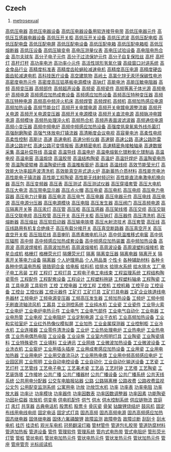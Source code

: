 ==Czech==

# [[metrosexual]]
[http://www.88118888.com/dzdg008/001.htm 高低压电器]
[http://www.88118888.com/dzdg008/002.htm 高低压电器设备]
[http://www.88118888.com/dzdg008/003.htm 高低压电器设备用软连接导电带]
[http://www.88118888.com/dzdg008/004.htm 高低压电器元件]
[http://www.88118888.com/dzdg008/005.htm 高低压互感器电器设备]
[http://www.88118888.com/dzdg008/006.htm 高低压开关柜]
[http://www.88118888.com/dzdg008/007.htm 高低压开关设备]
[http://www.88118888.com/dzdg008/008.htm 高低压滤波]
[http://www.88118888.com/dzdg008/009.htm 高低压配电柜]
[http://www.88118888.com/dzdg008/010.htm 高低压配电盘]
[http://www.88118888.com/dzdg008/011.htm 高低压配电屏]
[http://www.88118888.com/dzdg008/012.htm 高低压配电设备]
[http://www.88118888.com/dzdg008/013.htm 高低压配电箱]
[http://www.88118888.com/dzdg008/014.htm 高低压配电箱柜]
[http://www.88118888.com/dzdg008/015.htm 高低压熔断器]
[http://www.88118888.com/dzdg008/016.htm 高低压设备]
[http://www.88118888.com/dzdg008/017.htm 高低压输变电]
[http://www.88118888.com/dzdg008/018.htm 高电压测量仪表]
[http://www.88118888.com/dzdg008/019.htm 高电压试验设备]
[http://www.88118888.com/dzdg008/020.htm 高电阻电热合金]
[http://www.88118888.com/dzdg008/021.htm 高尔夫球车]
[http://www.88118888.com/dzdg008/022.htm 高分子电子元件]
[http://www.88118888.com/dzdg008/023.htm 高分子过流保护元件]
[http://www.88118888.com/dzdg008/024.htm 高分子自复保险丝]
[http://www.88118888.com/dzdg008/025.htm 高杆]
[http://www.88118888.com/dzdg008/026.htm 高杆灯]
[http://www.88118888.com/dzdg008/027.htm 高杆灯杆]
[http://www.88118888.com/dzdg008/028.htm 高功率电池]
[http://www.88118888.com/dzdg008/029.htm 高功率小元件]
[http://www.88118888.com/dzdg008/030.htm 高活性球形氢氧化镍]
[http://www.88118888.com/dzdg008/031.htm 高级窗口对讲系统]
[http://www.88118888.com/dzdg008/032.htm 高金食品行业]
[http://www.88118888.com/dzdg008/033.htm 高精度标准表]
[http://www.88118888.com/dzdg008/034.htm 高精度齿轮蜗轮减速电机]
[http://www.88118888.com/dzdg008/035.htm 高精度高压电源]
[http://www.88118888.com/dzdg008/036.htm 高精度硬齿面齿轮减速电机]
[http://www.88118888.com/dzdg008/037.htm 高科技医疗设备]
[http://www.88118888.com/dzdg008/038.htm 高空建筑物]
[http://www.88118888.com/dzdg008/039.htm 高岭土]
[http://www.88118888.com/dzdg008/040.htm 高氯化锌无汞环保碳性电池]
[http://www.88118888.com/dzdg008/041.htm 高密度电热元件]
[http://www.88118888.com/dzdg008/042.htm 高密度高压铝基板电源模块]
[http://www.88118888.com/dzdg008/043.htm 高钠灯]
[http://www.88118888.com/dzdg008/044.htm 高能电池]
[http://www.88118888.com/dzdg008/045.htm 高能压敏电阻器]
[http://www.88118888.com/dzdg008/046.htm 高频]
[http://www.88118888.com/dzdg008/047.htm 高频变压器]
[http://www.88118888.com/dzdg008/048.htm 高频部件]
[http://www.88118888.com/dzdg008/049.htm 高频超声设备]
[http://www.88118888.com/dzdg008/050.htm 高频瓷]
[http://www.88118888.com/dzdg008/051.htm 高频瓷件]
[http://www.88118888.com/dzdg008/052.htm 高频等离子体光源]
[http://www.88118888.com/dzdg008/053.htm 高频电炉]
[http://www.88118888.com/dzdg008/054.htm 高频电源]
[http://www.88118888.com/dzdg008/055.htm 高频感应加热成套设备]
[http://www.88118888.com/dzdg008/056.htm 高频感应加热设备]
[http://www.88118888.com/dzdg008/057.htm 高频高压特种变压器]
[http://www.88118888.com/dzdg008/058.htm 高频高压特种电源]
[http://www.88118888.com/dzdg008/059.htm 高频高中频淬火机床]
[http://www.88118888.com/dzdg008/060.htm 高频焊管]
[http://www.88118888.com/dzdg008/061.htm 高频焊机]
[http://www.88118888.com/dzdg008/062.htm 高频机]
[http://www.88118888.com/dzdg008/063.htm 高频加热感应电源]
[http://www.88118888.com/dzdg008/064.htm 高频加热设备]
[http://www.88118888.com/dzdg008/065.htm 高频节能台灯]
[http://www.88118888.com/dzdg008/066.htm 高频开关电镀电源]
[http://www.88118888.com/dzdg008/067.htm 高频开关电镀电源整流器]
[http://www.88118888.com/dzdg008/068.htm 高频开关电源]
[http://www.88118888.com/dzdg008/069.htm 高频开关电源变压器]
[http://www.88118888.com/dzdg008/070.htm 高频开关电源模块]
[http://www.88118888.com/dzdg008/071.htm 高频开关直流电源]
[http://www.88118888.com/dzdg008/072.htm 高频脉冲电镀电源]
[http://www.88118888.com/dzdg008/073.htm 高频模块]
[http://www.88118888.com/dzdg008/074.htm 高频热处理淬火机]
[http://www.88118888.com/dzdg008/075.htm 高频热合机]
[http://www.88118888.com/dzdg008/076.htm 高频声表面波滤波器]
[http://www.88118888.com/dzdg008/077.htm 高频通信电源]
[http://www.88118888.com/dzdg008/078.htm 高频小变压器]
[http://www.88118888.com/dzdg008/079.htm 高频中频电炉]
[http://www.88118888.com/dzdg008/080.htm 高频中频感应加热设备]
[http://www.88118888.com/dzdg008/081.htm 高强度低臭氧紫外线杀菌灯]
[http://www.88118888.com/dzdg008/082.htm 高强耐磨陶瓷]
[http://www.88118888.com/dzdg008/083.htm 高强气体放电灯镇流器]
[http://www.88118888.com/dzdg008/084.htm 高清晰度会议电视]
[http://www.88118888.com/dzdg008/085.htm 高容量电池]
[http://www.88118888.com/dzdg008/086.htm 高柔性电缆]
[http://www.88118888.com/dzdg008/087.htm 高柔性控制]
[http://www.88118888.com/dzdg008/088.htm 高斯计]
[http://www.88118888.com/dzdg008/089.htm 高速]
[http://www.88118888.com/dzdg008/090.htm 高速电机]
[http://www.88118888.com/dzdg008/091.htm 高速分析仪器]
[http://www.88118888.com/dzdg008/092.htm 高速钢]
[http://www.88118888.com/dzdg008/093.htm 高速公路]
[http://www.88118888.com/dzdg008/094.htm 高速公路防雷]
[http://www.88118888.com/dzdg008/095.htm 高速公路护栏]
[http://www.88118888.com/dzdg008/096.htm 高速公路可变情报板]
[http://www.88118888.com/dzdg008/097.htm 高速精密电机]
[http://www.88118888.com/dzdg008/098.htm 高速精密角接触轴承]
[http://www.88118888.com/dzdg008/099.htm 高速数据采集]
[http://www.88118888.com/dzdg008/100.htm 高温补偿导线]
[http://www.88118888.com/dzdg008/101.htm 高温瓷]
[http://www.88118888.com/dzdg008/102.htm 高温导线]
[http://www.88118888.com/dzdg008/103.htm 高温电炉]
[http://www.88118888.com/dzdg008/104.htm 高温电熔氧化镁粉氧化镁制品]
[http://www.88118888.com/dzdg008/105.htm 高温电视]
[http://www.88118888.com/dzdg008/106.htm 高温电窑]
[http://www.88118888.com/dzdg008/107.htm 高温煅烧]
[http://www.88118888.com/dzdg008/108.htm 高温胶带]
[http://www.88118888.com/dzdg008/109.htm 高温结构陶瓷]
[http://www.88118888.com/dzdg008/110.htm 高温炉]
[http://www.88118888.com/dzdg008/111.htm 高温钎焊炉]
[http://www.88118888.com/dzdg008/112.htm 高温陶瓷电热带]
[http://www.88118888.com/dzdg008/113.htm 高温陶瓷辊棒]
[http://www.88118888.com/dzdg008/114.htm 高温陶瓷纤维]
[http://www.88118888.com/dzdg008/115.htm 高温推板窑炉]
[http://www.88118888.com/dzdg008/116.htm 高温线]
[http://www.88118888.com/dzdg008/117.htm 高温线缆]
[http://www.88118888.com/dzdg008/118.htm 高效节能莹光灯]
[http://www.88118888.com/dzdg008/119.htm 高效能大功率超声波清洗机]
[http://www.88118888.com/dzdg008/120.htm 高效能真空井式退火炉]
[http://www.88118888.com/dzdg008/121.htm 高新蓄热介质材料]
[http://www.88118888.com/dzdg008/122.htm 高性能充电池]
[http://www.88118888.com/dzdg008/123.htm 高性能电子镇流器]
[http://www.88118888.com/dzdg008/124.htm 高性能工程陶瓷]
[http://www.88118888.com/dzdg008/125.htm 高性能无线射频识别]
[http://www.88118888.com/dzdg008/126.htm 高性能直流串激电机换向器]
[http://www.88118888.com/dzdg008/127.htm 高压包]
[http://www.88118888.com/dzdg008/128.htm 高压变频器]
[http://www.88118888.com/dzdg008/129.htm 高压表]
[http://www.88118888.com/dzdg008/130.htm 高压测试]
[http://www.88118888.com/dzdg008/131.htm 高压测试仪器]
[http://www.88118888.com/dzdg008/132.htm 高压穿墙套管]
[http://www.88118888.com/dzdg008/133.htm 高压大电机]
[http://www.88118888.com/dzdg008/134.htm 高压大电流]
[http://www.88118888.com/dzdg008/135.htm 高压带电显示器]
[http://www.88118888.com/dzdg008/136.htm 高压点火帽]
[http://www.88118888.com/dzdg008/137.htm 高压电瓷]
[http://www.88118888.com/dzdg008/138.htm 高压电机]
[http://www.88118888.com/dzdg008/139.htm 高压电缆]
[http://www.88118888.com/dzdg008/140.htm 高压电力电容器]
[http://www.88118888.com/dzdg008/141.htm 高压电力计量器]
[http://www.88118888.com/dzdg008/142.htm 高压电流]
[http://www.88118888.com/dzdg008/143.htm 高压电气]
[http://www.88118888.com/dzdg008/144.htm 高压电器]
[http://www.88118888.com/dzdg008/145.htm 高压电器元件]
[http://www.88118888.com/dzdg008/146.htm 高压电线]
[http://www.88118888.com/dzdg008/147.htm 高压电源]
[http://www.88118888.com/dzdg008/148.htm 高压电源分压器]
[http://www.88118888.com/dzdg008/149.htm 高压电源模块]
[http://www.88118888.com/dzdg008/150.htm 高压电阻]
[http://www.88118888.com/dzdg008/151.htm 高压发生器]
[http://www.88118888.com/dzdg008/152.htm 高压阀门]
[http://www.88118888.com/dzdg008/153.htm 高压高频电源]
[http://www.88118888.com/dzdg008/154.htm 高压隔离开关等]
[http://www.88118888.com/dzdg008/155.htm 高压汞灯]
[http://www.88118888.com/dzdg008/156.htm 高压管]
[http://www.88118888.com/dzdg008/157.htm 高压柜]
[http://www.88118888.com/dzdg008/158.htm 高压互感器]
[http://www.88118888.com/dzdg008/159.htm 高压架线塔]
[http://www.88118888.com/dzdg008/160.htm 高压交缆]
[http://www.88118888.com/dzdg008/161.htm 高压交联]
[http://www.88118888.com/dzdg008/162.htm 高压交联电缆]
[http://www.88118888.com/dzdg008/163.htm 高压胶管]
[http://www.88118888.com/dzdg008/164.htm 高压开关]
[http://www.88118888.com/dzdg008/165.htm 高压开关柜]
[http://www.88118888.com/dzdg008/166.htm 高压钠灯]
[http://www.88118888.com/dzdg008/167.htm 高压器件]
[http://www.88118888.com/dzdg008/168.htm 高压清洗机]
[http://www.88118888.com/dzdg008/169.htm 高压熔断器]
[http://www.88118888.com/dzdg008/170.htm 高压熔丝]
[http://www.88118888.com/dzdg008/171.htm 高压软启动器]
[http://www.88118888.com/dzdg008/172.htm 高压输电铁塔]
[http://www.88118888.com/dzdg008/173.htm 高压水射流技术]
[http://www.88118888.com/dzdg008/174.htm 高压套管]
[http://www.88118888.com/dzdg008/175.htm 高压线]
[http://www.88118888.com/dzdg008/176.htm 高压线路用有机复合绝缘子]
[http://www.88118888.com/dzdg008/177.htm 高压有载分接开关]
[http://www.88118888.com/dzdg008/178.htm 高压真空断路器]
[http://www.88118888.com/dzdg008/179.htm 高压真空开关]
[http://www.88118888.com/dzdg008/180.htm 高压直空开关柜]
[http://www.88118888.com/dzdg008/181.htm 高压阻尼线]
[http://www.88118888.com/dzdg008/182.htm 高音喇叭]
[http://www.88118888.com/dzdg008/183.htm 高质素微电机马达]
[http://www.88118888.com/dzdg008/184.htm 高中低温推移式电窖]
[http://www.88118888.com/dzdg008/185.htm 高中低压辐照]
[http://www.88118888.com/dzdg008/186.htm 高中频]
[http://www.88118888.com/dzdg008/187.htm 高中频感应加热成套设备]
[http://www.88118888.com/dzdg008/188.htm 高中频感应加热装置]
[http://www.88118888.com/dzdg008/189.htm 高中频加热设备]
[http://www.88118888.com/dzdg008/190.htm 高周波]
[http://www.88118888.com/dzdg008/191.htm 高周波焊接机]
[http://www.88118888.com/dzdg008/192.htm 高周波加热机]
[http://www.88118888.com/dzdg008/193.htm 高周波熔接机]
[http://www.88118888.com/dzdg008/194.htm 高周波设备]
[http://www.88118888.com/dzdg008/195.htm 高周波塑料熔接机]
[http://www.88118888.com/dzdg008/196.htm 歌星合成机]
[http://www.88118888.com/dzdg008/197.htm 格栅灯]
[http://www.88118888.com/dzdg008/198.htm 格栅荧光灯]
[http://www.88118888.com/dzdg008/199.htm 隔爆荧光灯]
[http://www.88118888.com/dzdg008/200.htm 隔离]
[http://www.88118888.com/dzdg008/201.htm 隔离变压器]
[http://www.88118888.com/dzdg008/202.htm 隔离电器]
[http://www.88118888.com/dzdg008/203.htm 隔离开关]
[http://www.88118888.com/dzdg008/204.htm 隔离开关等电力设备]
[http://www.88118888.com/dzdg008/205.htm 隔离器]
[http://www.88118888.com/dzdg008/206.htm 个人护理用品]
[http://www.88118888.com/dzdg008/207.htm 个人用品类]
[http://www.88118888.com/dzdg008/208.htm 个性卡]
[http://www.88118888.com/dzdg008/209.htm 各种辅助材料]
[http://www.88118888.com/dzdg008/210.htm 各种卡]
[http://www.88118888.com/dzdg008/211.htm 各种中低温电热板]
[http://www.88118888.com/dzdg008/212.htm 铬锆铜合金]
[http://www.88118888.com/dzdg008/213.htm 给电板]
[http://www.88118888.com/dzdg008/214.htm 给料机]
[http://www.88118888.com/dzdg008/215.htm 给排水]
[http://www.88118888.com/dzdg008/216.htm 给排水系统]
[http://www.88118888.com/dzdg008/217.htm 给水排水]
[http://www.88118888.com/dzdg008/218.htm 工厂电子电工吊装]
[http://www.88118888.com/dzdg008/219.htm 工程]
[http://www.88118888.com/dzdg008/220.htm 工程灯]
[http://www.88118888.com/dzdg008/221.htm 工程灯具]
[http://www.88118888.com/dzdg008/222.htm 工程电子电工电线束]
[http://www.88118888.com/dzdg008/223.htm 工程监理系统]
[http://www.88118888.com/dzdg008/224.htm 工程结构陶瓷零件]
[http://www.88118888.com/dzdg008/225.htm 工程配件]
[http://www.88118888.com/dzdg008/226.htm 工程配套设备]
[http://www.88118888.com/dzdg008/227.htm 工程设计]
[http://www.88118888.com/dzdg008/228.htm 工程塑料拖链]
[http://www.88118888.com/dzdg008/229.htm 工程塑料轴承]
[http://www.88118888.com/dzdg008/230.htm 工程陶瓷]
[http://www.88118888.com/dzdg008/231.htm 工具]
[http://www.88118888.com/dzdg008/232.htm 工具电源]
[http://www.88118888.com/dzdg008/233.htm 工具软件]
[http://www.88118888.com/dzdg008/234.htm 工控]
[http://www.88118888.com/dzdg008/235.htm 工控电器]
[http://www.88118888.com/dzdg008/236.htm 工控工程]
[http://www.88118888.com/dzdg008/237.htm 工控机]
[http://www.88118888.com/dzdg008/238.htm 工控机箱]
[http://www.88118888.com/dzdg008/239.htm 工控平台]
[http://www.88118888.com/dzdg008/240.htm 工控设备]
[http://www.88118888.com/dzdg008/241.htm 工控台]
[http://www.88118888.com/dzdg008/242.htm 工控仪器]
[http://www.88118888.com/dzdg008/243.htm 工控元器件]
[http://www.88118888.com/dzdg008/244.htm 工矿灯]
[http://www.88118888.com/dzdg008/245.htm 工矿灯具]
[http://www.88118888.com/dzdg008/246.htm 工矿灯具电器]
[http://www.88118888.com/dzdg008/247.htm 工矿企业铁道线电务器材]
[http://www.88118888.com/dzdg008/248.htm 工频电炉]
[http://www.88118888.com/dzdg008/249.htm 工频电源变压器]
[http://www.88118888.com/dzdg008/250.htm 工频高压发生器]
[http://www.88118888.com/dzdg008/251.htm 工频加热设备]
[http://www.88118888.com/dzdg008/252.htm 工频炉]
[http://www.88118888.com/dzdg008/253.htm 工频中频无刷直流轴流风机]
[http://www.88118888.com/dzdg008/254.htm 工嚣具]
[http://www.88118888.com/dzdg008/255.htm 工业测控系统]
[http://www.88118888.com/dzdg008/256.htm 工业纯水机]
[http://www.88118888.com/dzdg008/257.htm 工业瓷]
[http://www.88118888.com/dzdg008/258.htm 工业瓷件]
[http://www.88118888.com/dzdg008/259.htm 工业导火索]
[http://www.88118888.com/dzdg008/260.htm 工业电炉]
[http://www.88118888.com/dzdg008/261.htm 工业电炉电热元件]
[http://www.88118888.com/dzdg008/262.htm 工业电气]
[http://www.88118888.com/dzdg008/263.htm 工业电气部件]
[http://www.88118888.com/dzdg008/264.htm 工业电气自动化]
[http://www.88118888.com/dzdg008/265.htm 工业电器]
[http://www.88118888.com/dzdg008/266.htm 工业电热管]
[http://www.88118888.com/dzdg008/267.htm 工业电视]
[http://www.88118888.com/dzdg008/268.htm 工业电阻炉]
[http://www.88118888.com/dzdg008/269.htm 工业定制电源]
[http://www.88118888.com/dzdg008/270.htm 工业干衣机]
[http://www.88118888.com/dzdg008/271.htm 工业高频加热设备]
[http://www.88118888.com/dzdg008/272.htm 工业和实验室炉]
[http://www.88118888.com/dzdg008/273.htm 工业红外热像仪模拟屏]
[http://www.88118888.com/dzdg008/274.htm 工业加热]
[http://www.88118888.com/dzdg008/275.htm 工业金属探测器]
[http://www.88118888.com/dzdg008/276.htm 工业控制柜]
[http://www.88118888.com/dzdg008/277.htm 工业冷水机]
[http://www.88118888.com/dzdg008/278.htm 工业连接器]
[http://www.88118888.com/dzdg008/279.htm 工业零件清洗设备]
[http://www.88118888.com/dzdg008/280.htm 工业炉]
[http://www.88118888.com/dzdg008/281.htm 工业热处理电炉]
[http://www.88118888.com/dzdg008/282.htm 工业热电炉]
[http://www.88118888.com/dzdg008/283.htm 工业热电偶]
[http://www.88118888.com/dzdg008/284.htm 工业热电偶热电阻]
[http://www.88118888.com/dzdg008/285.htm 工业设备]
[http://www.88118888.com/dzdg008/286.htm 工业设施]
[http://www.88118888.com/dzdg008/287.htm 工业室内照明灯具]
[http://www.88118888.com/dzdg008/288.htm 工业陶瓷]
[http://www.88118888.com/dzdg008/289.htm 工业陶瓷填料]
[http://www.88118888.com/dzdg008/290.htm 工业特殊瓷件]
[http://www.88118888.com/dzdg008/291.htm 工业填料]
[http://www.88118888.com/dzdg008/292.htm 工业通讯]
[http://www.88118888.com/dzdg008/293.htm 工业网络]
[http://www.88118888.com/dzdg008/294.htm 工业微波加热设备]
[http://www.88118888.com/dzdg008/295.htm 工业微波设备]
[http://www.88118888.com/dzdg008/296.htm 工业洗衣机]
[http://www.88118888.com/dzdg008/297.htm 工业窑炉]
[http://www.88118888.com/dzdg008/298.htm 工业用插头插座]
[http://www.88118888.com/dzdg008/299.htm 工业用成套感应加热设备]
[http://www.88118888.com/dzdg008/300.htm 工业用瓷]
[http://www.88118888.com/dzdg008/301.htm 工业用电加热器]
[http://www.88118888.com/dzdg008/302.htm 工业用电炉]
[http://www.88118888.com/dzdg008/303.htm 工业用交直流马达]
[http://www.88118888.com/dzdg008/304.htm 工业用热电偶]
[http://www.88118888.com/dzdg008/305.htm 工业用中频高频感应电炉]
[http://www.88118888.com/dzdg008/306.htm 工业园区网]
[http://www.88118888.com/dzdg008/307.htm 工业照明]
[http://www.88118888.com/dzdg008/308.htm 工业自动电控设备]
[http://www.88118888.com/dzdg008/309.htm 工业自动化]
[http://www.88118888.com/dzdg008/310.htm 工业自动化输送设备]
[http://www.88118888.com/dzdg008/311.htm 工艺瓷]
[http://www.88118888.com/dzdg008/312.htm 工艺灯杆]
[http://www.88118888.com/dzdg008/313.htm 工艺管线]
[http://www.88118888.com/dzdg008/314.htm 工艺电子电工]
[http://www.88118888.com/dzdg008/315.htm 工艺美术瓷]
[http://www.88118888.com/dzdg008/316.htm 工艺品]
[http://www.88118888.com/dzdg008/317.htm 工艺时钟]
[http://www.88118888.com/dzdg008/318.htm 工艺塔]
[http://www.88118888.com/dzdg008/319.htm 工艺陶瓷]
[http://www.88118888.com/dzdg008/320.htm 工艺装饰塔]
[http://www.88118888.com/dzdg008/321.htm 工作接地]
[http://www.88118888.com/dzdg008/322.htm 公共广播]
[http://www.88118888.com/dzdg008/323.htm 公共广播器材]
[http://www.88118888.com/dzdg008/324.htm 公共广播设备]
[http://www.88118888.com/dzdg008/325.htm 公共广播系统]
[http://www.88118888.com/dzdg008/326.htm 公共天线系统]
[http://www.88118888.com/dzdg008/327.htm 公共用电分配器]
[http://www.88118888.com/dzdg008/328.htm 公交车电脑报站器]
[http://www.88118888.com/dzdg008/329.htm 公路]
[http://www.88118888.com/dzdg008/330.htm 公路隔离栅]
[http://www.88118888.com/dzdg008/331.htm 公路收费]
[http://www.88118888.com/dzdg008/332.htm 公路收费监视]
[http://www.88118888.com/dzdg008/333.htm 公文包]
[http://www.88118888.com/dzdg008/334.htm 公用配变监测系统]
[http://www.88118888.com/dzdg008/335.htm 公寓用电]
[http://www.88118888.com/dzdg008/336.htm 功放]
[http://www.88118888.com/dzdg008/337.htm 功放饮水机]
[http://www.88118888.com/dzdg008/338.htm 功率]
[http://www.88118888.com/dzdg008/339.htm 功率表]
[http://www.88118888.com/dzdg008/340.htm 功率电阻]
[http://www.88118888.com/dzdg008/341.htm 功率放大器]
[http://www.88118888.com/dzdg008/342.htm 功率计]
[http://www.88118888.com/dzdg008/343.htm 功率模块]
[http://www.88118888.com/dzdg008/344.htm 功率器件]
[http://www.88118888.com/dzdg008/345.htm 功率因数表]
[http://www.88118888.com/dzdg008/346.htm 功率因数调整器]
[http://www.88118888.com/dzdg008/347.htm 功率因素]
[http://www.88118888.com/dzdg008/348.htm 功能陶瓷]
[http://www.88118888.com/dzdg008/349.htm 功因补偿器]
[http://www.88118888.com/dzdg008/350.htm 攻放机]
[http://www.88118888.com/dzdg008/351.htm 供变电]
[http://www.88118888.com/dzdg008/352.htm 供电机配件]
[http://www.88118888.com/dzdg008/353.htm 供气]
[http://www.88118888.com/dzdg008/354.htm 供水]
[http://www.88118888.com/dzdg008/355.htm 供水控制系统]
[http://www.88118888.com/dzdg008/356.htm 供应链物流]
[http://www.88118888.com/dzdg008/357.htm 宫庭灯]
[http://www.88118888.com/dzdg008/358.htm 汞灯]
[http://www.88118888.com/dzdg008/359.htm 共享器]
[http://www.88118888.com/dzdg008/360.htm 古典电话机]
[http://www.88118888.com/dzdg008/361.htm 股票机]
[http://www.88118888.com/dzdg008/362.htm 股票卡]
[http://www.88118888.com/dzdg008/363.htm 骨灰瓷]
[http://www.88118888.com/dzdg008/364.htm 骨架]
[http://www.88118888.com/dzdg008/365.htm 钴酸锂烧结炉]
[http://www.88118888.com/dzdg008/366.htm 鼓风机]
[http://www.88118888.com/dzdg008/367.htm 固定布线用电线电缆]
[http://www.88118888.com/dzdg008/368.htm 固定电话]
[http://www.88118888.com/dzdg008/369.htm 固定式灯具]
[http://www.88118888.com/dzdg008/370.htm 固态高频]
[http://www.88118888.com/dzdg008/371.htm 固态高频电源]
[http://www.88118888.com/dzdg008/372.htm 固态高频感应加热]
[http://www.88118888.com/dzdg008/373.htm 固态继电器]
[http://www.88118888.com/dzdg008/374.htm 固体继电器]
[http://www.88118888.com/dzdg008/375.htm 固体六氟磷酸锂]
[http://www.88118888.com/dzdg008/376.htm 故障监测]
[http://www.88118888.com/dzdg008/377.htm 故障申告]
[http://www.88118888.com/dzdg008/378.htm 故障诊断]
[http://www.88118888.com/dzdg008/379.htm 刮刮卡]
[http://www.88118888.com/dzdg008/380.htm 刮水电机]
[http://www.88118888.com/dzdg008/381.htm 挂历]
[http://www.88118888.com/dzdg008/382.htm 挂烫机]
[http://www.88118888.com/dzdg008/383.htm 观光车电机]
[http://www.88118888.com/dzdg008/384.htm 冠苑翻滚灯箱]
[http://www.88118888.com/dzdg008/385.htm 管材管件]
[http://www.88118888.com/dzdg008/386.htm 管道包扎胶带]
[http://www.88118888.com/dzdg008/387.htm 管道防腐材料]
[http://www.88118888.com/dzdg008/388.htm 管道加热板]
[http://www.88118888.com/dzdg008/389.htm 管道设备]
[http://www.88118888.com/dzdg008/390.htm 管件]
[http://www.88118888.com/dzdg008/391.htm 管理软件]
[http://www.88118888.com/dzdg008/392.htm 管理系统]
[http://www.88118888.com/dzdg008/393.htm 管内式电热带]
[http://www.88118888.com/dzdg008/394.htm 管式电阻炉]
[http://www.88118888.com/dzdg008/395.htm 管形荧光灯管]
[http://www.88118888.com/dzdg008/396.htm 管桩]
[http://www.88118888.com/dzdg008/397.htm 管状电机]
[http://www.88118888.com/dzdg008/398.htm 管状电加热元件]
[http://www.88118888.com/dzdg008/399.htm 管状电热元件]
[http://www.88118888.com/dzdg008/400.htm 管状发热元件]
[http://www.88118888.com/dzdg008/401.htm 管状加热元件]
[http://www.88118888.com/dzdg008/402.htm 管座]
[http://www.88118888.com/dzdg008/403.htm 管座管壳]
[http://www.88118888.com/dzdg008/404.htm 光标阅读机]